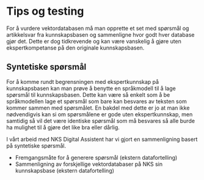 # Tips og testing {#sec-tips-testing}

For å vurdere vektordatabasen må man opprette et set med spørsmål og
artikkelsvar fra kunnskapsbasen og sammenligne hvor godt hver database gjør det.
Dette er dog tidkrevende og kan være vanskelig å gjøre uten ekspertkompetanse på
den originale kunnskapsbasen.

## Syntetiske spørsmål

For å komme rundt begrensningen med ekspertkunnskap på kunnskapsbasen kan man
prøve å benytte en språkmodell til å lage spørsmål til kunnskapsbasen. Dette kan
være så enkelt som å be språkmodellen lage et spørsmål som bare kan besvares av
teksten som kommer sammen med spørsmålet. En bakdel med dette er jo at man ikke
nødvendigvis kan si om spørsmålene er gode uten ekspertkunnskap, men samtidig så
vil det være identiske spørsmål som må besvares så alle burde ha mulighet til å
gjøre det like bra eller dårlig.

I vårt arbeid med NKS Digital Assistent har vi gjort en sammenligning basert på
syntetiske spørsmål.

- Fremgangsmåte for å generere spørsmål (ekstern datafortelling)
- Sammenligning av forskjellige vektordatabaser på NKS sin kunnskapsbase (ekstern datafortelling)